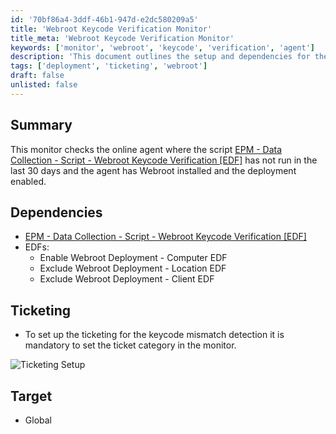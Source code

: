 ```yaml
---
id: '70bf86a4-3ddf-46b1-947d-e2dc580209a5'
title: 'Webroot Keycode Verification Monitor'
title_meta: 'Webroot Keycode Verification Monitor'
keywords: ['monitor', 'webroot', 'keycode', 'verification', 'agent']
description: 'This document outlines the setup and dependencies for the Webroot Keycode Verification Monitor, which checks for online agents that have not run the specified script in the last 30 days, ensuring that Webroot is installed and deployment is enabled.'
tags: ['deployment', 'ticketing', 'webroot']
draft: false
unlisted: false
---
```

## Summary

This monitor checks the online agent where the script [EPM - Data Collection - Script - Webroot Keycode Verification [EDF]](https://proval.itglue.com/DOC-5078775-14989420) has not run in the last 30 days and the agent has Webroot installed and the deployment enabled.

## Dependencies

- [EPM - Data Collection - Script - Webroot Keycode Verification [EDF]](https://proval.itglue.com/DOC-5078775-14989420)
- EDFs:
  - Enable Webroot Deployment - Computer EDF
  - Exclude Webroot Deployment - Location EDF
  - Exclude Webroot Deployment - Client EDF

## Ticketing

- To set up the ticketing for the keycode mismatch detection it is mandatory to set the ticket category in the monitor.

![Ticketing Setup](../../../static/img/Webroot-Keycode-Verification-EDF/image_1.png)

## Target

- Global











